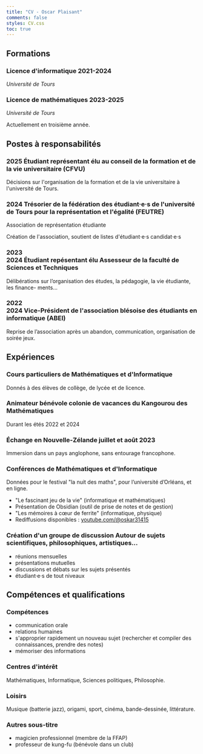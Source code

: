 ```yaml
---
title: "CV - Oscar Plaisant"
comments: false
styles: CV.css
toc: true
---
```






```{=html}
<link rel="stylesheet" href="CV.css">

<h2>Formations</h2>
<div class="timeline">
    <div class="outer">
        <div class="card">
            <div class="info">
                <h3 class="title">
                    <!--<span class="date">202_</span>-->
                    Licence d'informatique
                    <span class="right">2021-2024</span>
                </h3>
                <p><em>Université de Tours</em></p>
            </div>
        </div>
        <div class="card">
            <div class="info">
                <h3 class="title">
                    <!--<span class="date"></span>-->
                    Licence de mathématiques
                    <span class="right">2023-2025</span>
                </h3>
                <p><em>Université de Tours</em></p>
                <p>Actuellement en troisième année.</p>
            </div>
        </div>
    </div>
</div>


<h2>Postes à responsabilités</h2>
<div class="timeline">
    <div class="outer">
        <div class="card">
            <div class="info">
                <h3 class="title">
                    <span class="date">2025</span>
                    Étudiant représentant élu
                    <span class="right">au conseil de la formation et de la vie universitaire (CFVU)</span>
                </h3>
                <p>Décisions sur l'organisation de la formation et de la vie universitaire à l'université de Tours.</p>
            </div>
        </div>
        <div class="card">
            <div class="info">
                <h3 class="title">
                    <span class="date">2024</span>
                    Trésorier
                    <span class="right">de la fédération des étudiant·e·s de l'université de Tours pour la représentation et l'égalité (FEUTRE)</span>
                </h3>
                <p>Association de représentation étudiante</p>
                <p>Création de l'association, soutient de listes d'étudiant·e·s candidat·e·s </p>
            </div>
        </div>
        <!--<div class="card">-->
        <!--    <div class="info">-->
        <!--        <h3 class="title">-->
        <!--            <span class="date">2024</span>-->
        <!--            Délégué Syndical-->
        <!--            <span class="right">du syndical étudiant de Tours (SET)</span>-->
        <!--        </h3>-->
        <!--        <p>Représentant pour les étudiant·e·s en sciences et techniques à l'Université de Tours.</p>-->
        <!--        <p>Organisation d'une campagne pour l'élection de représentant·e·s étudiant·e·s dans les conseils d'administration de l'université de Tours.</p>-->
        <!--    </div>-->
        <!--</div>-->
<!--        <div class="card">-->
<!--            <div class="info">-->
<!--                <h3 class="title">-->
<!--                    <span class="date">2023 <br/> 2024</span>-->
<!--                    Secrétaire-->
<!--                    <span class="right">du syndicat étudiant de Blois (SEB)</span>-->
<!--                </h3>-->
<!--                <p>Création de l’association, présentation et soutient d’une liste d’étudiant·e·s représen--->
<!--tant·e·s CROUS.</p>-->
<!--            </div>-->
<!--        </div>-->
        <div class="card">
            <div class="info">
                <h3 class="title">
                    <span class="date">2023 <br/> 2024</span>
                    Étudiant repésentant élu
                    <span class="right">Assesseur de la faculté de Sciences et Techniques</span>
                </h3>
                <p>Délibérations sur l’organisation des études, la pédagogie, la vie étudiante, les finance-
ments...</p>
            </div>
        </div>
        <div class="card">
            <div class="info">
                <h3 class="title">
                    <span class="date">2022 <br/> 2024</span>
                    Vice-Président 
                    <span class="right">de l'association blésoise des étudiants en informatique (ABEI)</span>
                </h3>
                <p>Reprise de l’association après un abandon, communication, organisation de soirée jeux.</p>
            </div>
        </div>
    </div>
</div>


<h2>Expériences</h2>
<div class="timeline">
    <div class="outer">
        <div class="card">
            <div class="info">
                <h3 class="title">
                    <!--<span class="date"></span>-->
                    Cours particuliers
                    <span class="right">de Mathématiques et d'Informatique</span>
                </h3>
                <p>Donnés à des élèves de collège, de lycée et de licence.</p>
            </div>
        </div>
        <div class="card">
            <div class="info">
                <h3 class="title">
                    <!--<span class="date">202_</span>-->
                    Animateur bénévole
                    <span class="right">colonie de vacances du Kangourou des Mathématiques</span>
                </h3>
                <p>Durant les étés 2022 et 2024</p>
            </div>
        </div>
        <div class="card">
            <div class="info">
                <h3 class="title">
                    <!--<span class="date"></span>-->
                    Échange en Nouvelle-Zélande
                    <span class="right">juillet et août 2023</span>
                </h3>
                <p>Immersion dans un pays anglophone, sans entourage francophone.</p>
            </div>
        </div>
        <div class="card">
            <div class="info">
                <h3 class="title">
                    <span class="date"></span>
                    Conférences
                    <span class="right">de Mathématiques et d'Informatique</span>
                </h3>
                <p>Données pour le festival "la nuit des maths", pour l’université d’Orléans, et en ligne.</p>
                <p>
                    <ul>
                        <li>"Le fascinant jeu de la vie" (informatique et mathématiques)</li>
                        <li>Présentation de Obsidian (outil de prise de notes et de gestion)</li>
                        <li>"Les mémoires à cœur de ferrite" (informatique, physique)</li>
                        <li>Rediffusions disponibles : <a href="https://youtube.com/@oskar31415">youtube.com/@oskar31415</a></li>
                    </ul>
                </p>
            </div>
        </div>
        <div class="card">
            <div class="info">
                <h3 class="title">
                    <!--<span class="date">2023</span>-->
                    Création d'un groupe de discussion
                    <span class="right">Autour de sujets scientifiques, philosophiques, artistiques...</span>
                </h3>
                <p>
                    <ul>
                        <li>réunions mensuelles</li>
                        <li>présentations mutuelles</li>
                        <li>discussions et débats sur les sujets présentés</li>
                        <li>étudiant·e·s de tout niveaux</li>
                    </ul>
                </p>
            </div>
        </div>
    </div>
</div>

<h2>Compétences et qualifications</h2>
<div class="timeline">
    <div class="outer">
        <div class="card">
            <div class="info">
                <h3 class="title">
                    <!--<span class="date">202_</span>-->
                    Compétences
                    <!--<span class="right">sous-titre</span>-->
                </h3>
                <p>
                    <ul>
                        <li>communication orale</li>
                        <li>relations humaines</li>
                        <li>s'approprier rapidement un nouveau sujet (rechercher et compiler des connaissances, prendre des notes)</li>
                        <li>mémoriser des informations</li>
                    </ul>
                </p>
            </div>
        </div>
        <div class="card">
            <div class="info">
                <h3 class="title">
                    <!--<span class="date">202_</span>-->
                    Centres d'intérêt
                    <!--<span class="right">sous-titre</span>-->
                </h3>
                <p>Mathématiques, Informatique, Sciences politiques, Philosophie.</p>
            </div>
        </div>
        <div class="card">
            <div class="info">
                <h3 class="title">
                    <!--<span class="date">202_</span>-->
                    Loisirs
                    <!--<span class="right">sous-titre</span>-->
                </h3>
                <p>Musique (batterie jazz), origami, sport, cinéma, bande-dessinée, littérature.</p>
            </div>
        </div>
        <div class="card">
            <div class="info">
                <h3 class="title">
                    <!--<span class="date">202_</span>-->
                    Autres
                    <span class="right">sous-titre</span>
                </h3>
                <p>
                    <ul>
                        <li>magicien professionnel (membre de la FFAP)</li>
                        <li>professeur de kung-fu (bénévole dans un club)</li>
                    </ul>
                </p>
            </div>
        </div>
    </div>
</div>

<!--.timeline>.outer>.card*3>.info>h3.title>span.date{202_}+{Titre}+span.right{sous-titre}^p{corps du texte}-->

```

